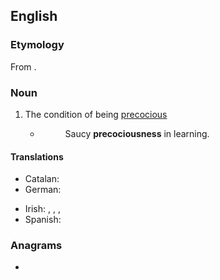 ==English==

===Etymology===
{{PIE root|en|pekʷ}}
From {{af|en|precocious|-ness}}.

===Noun===
{{en-noun|-}}

# The condition of being [[precocious]]
#* {{rfdatek|en|Bishop Mannyngham}}
#*: Saucy '''precociousness''' in learning.
#: {{syn|en|precocity}}

====Translations====
{{trans-top|condition of being precocious}}
* Catalan: {{t+|ca|precocitat|f}}
* German: {{t|de|Frühreife|f}}
{{trans-mid}}
* Irish: {{t|ga|críonnacht|f}}, {{t|ga|seanaimsearthacht|f}}, {{t|ga|seanchríonnacht|f}}, {{t|ga|seanórthacht|f}}
* Spanish: {{t|es|precocidad|f}}
{{trans-bottom}}

===Anagrams===
* {{anagrams|en|a=cceeinooprsssu|preconsciouses}}